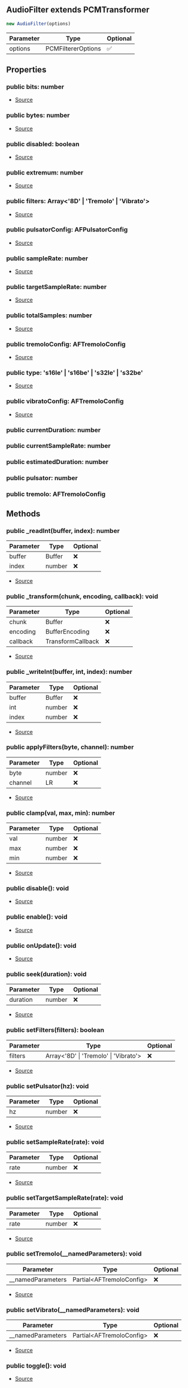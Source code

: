 ## AudioFilter extends PCMTransformer


```typescript
new AudioFilter(options)
```
| Parameter | Type | Optional |
| ----------- | ----------- | ----------- |
| options | PCMFiltererOptions | ✅ |


## Properties
### public bits: number
- [Source](https://github.com/Androz2091/discord-player/blob/074396c/packages/equalizer/src/utils/PCMTransformer.ts#L13)
### public bytes: number
- [Source](https://github.com/Androz2091/discord-player/blob/074396c/packages/equalizer/src/utils/PCMTransformer.ts#L14)
### public disabled: boolean
- [Source](https://github.com/Androz2091/discord-player/blob/074396c/packages/equalizer/src/utils/PCMTransformer.ts#L16)
### public extremum: number
- [Source](https://github.com/Androz2091/discord-player/blob/074396c/packages/equalizer/src/utils/PCMTransformer.ts#L15)
### public filters: Array\<'8D' \| 'Tremolo' \| 'Vibrato'>
- [Source](https://github.com/Androz2091/discord-player/blob/074396c/packages/equalizer/src/audio/AudioFilter.ts#L28)
### public pulsatorConfig: AFPulsatorConfig
- [Source](https://github.com/Androz2091/discord-player/blob/074396c/packages/equalizer/src/audio/AudioFilter.ts#L33)
### public sampleRate: number
- [Source](https://github.com/Androz2091/discord-player/blob/074396c/packages/equalizer/src/utils/PCMTransformer.ts#L17)
### public targetSampleRate: number
- [Source](https://github.com/Androz2091/discord-player/blob/074396c/packages/equalizer/src/audio/AudioFilter.ts#L29)
### public totalSamples: number
- [Source](https://github.com/Androz2091/discord-player/blob/074396c/packages/equalizer/src/audio/AudioFilter.ts#L30)
### public tremoloConfig: AFTremoloConfig
- [Source](https://github.com/Androz2091/discord-player/blob/074396c/packages/equalizer/src/audio/AudioFilter.ts#L39)
### public type: 's16le' \| 's16be' \| 's32le' \| 's32be'
- [Source](https://github.com/Androz2091/discord-player/blob/074396c/packages/equalizer/src/utils/PCMTransformer.ts#L12)
### public vibratoConfig: AFTremoloConfig
- [Source](https://github.com/Androz2091/discord-player/blob/074396c/packages/equalizer/src/audio/AudioFilter.ts#L45)
### public currentDuration: number

### public currentSampleRate: number

### public estimatedDuration: number

### public pulsator: number

### public tremolo: AFTremoloConfig


## Methods
### public _readInt(buffer, index): number
| Parameter | Type | Optional |
| ----------- | ----------- | ----------- |
| buffer | Buffer | ❌ |
| index | number | ❌ |


- [Source](https://github.com/Androz2091/discord-player/blob/074396c/packages/equalizer/src/utils/PCMTransformer.ts#L62)
### public _transform(chunk, encoding, callback): void
| Parameter | Type | Optional |
| ----------- | ----------- | ----------- |
| chunk | Buffer | ❌ |
| encoding | BufferEncoding | ❌ |
| callback | TransformCallback | ❌ |


- [Source](https://github.com/Androz2091/discord-player/blob/074396c/packages/equalizer/src/audio/AudioFilter.ts#L123)
### public _writeInt(buffer, int, index): number
| Parameter | Type | Optional |
| ----------- | ----------- | ----------- |
| buffer | Buffer | ❌ |
| int | number | ❌ |
| index | number | ❌ |


- [Source](https://github.com/Androz2091/discord-player/blob/074396c/packages/equalizer/src/utils/PCMTransformer.ts#L67)
### public applyFilters(byte, channel): number
| Parameter | Type | Optional |
| ----------- | ----------- | ----------- |
| byte | number | ❌ |
| channel | LR | ❌ |


- [Source](https://github.com/Androz2091/discord-player/blob/074396c/packages/equalizer/src/audio/AudioFilter.ts#L162)
### public clamp(val, max, min): number
| Parameter | Type | Optional |
| ----------- | ----------- | ----------- |
| val | number | ❌ |
| max | number | ❌ |
| min | number | ❌ |


- [Source](https://github.com/Androz2091/discord-player/blob/074396c/packages/equalizer/src/utils/PCMTransformer.ts#L72)
### public disable(): void
- [Source](https://github.com/Androz2091/discord-player/blob/074396c/packages/equalizer/src/utils/PCMTransformer.ts#L50)
### public enable(): void
- [Source](https://github.com/Androz2091/discord-player/blob/074396c/packages/equalizer/src/utils/PCMTransformer.ts#L54)
### public onUpdate(): void
- [Source](https://github.com/Androz2091/discord-player/blob/074396c/packages/equalizer/src/utils/PCMTransformer.ts#L18)
### public seek(duration): void
| Parameter | Type | Optional |
| ----------- | ----------- | ----------- |
| duration | number | ❌ |


- [Source](https://github.com/Androz2091/discord-player/blob/074396c/packages/equalizer/src/audio/AudioFilter.ts#L112)
### public setFilters(filters): boolean
| Parameter | Type | Optional |
| ----------- | ----------- | ----------- |
| filters | Array\<'8D' \| 'Tremolo' \| 'Vibrato'> | ❌ |


- [Source](https://github.com/Androz2091/discord-player/blob/074396c/packages/equalizer/src/audio/AudioFilter.ts#L99)
### public setPulsator(hz): void
| Parameter | Type | Optional |
| ----------- | ----------- | ----------- |
| hz | number | ❌ |


- [Source](https://github.com/Androz2091/discord-player/blob/074396c/packages/equalizer/src/audio/AudioFilter.ts#L66)
### public setSampleRate(rate): void
| Parameter | Type | Optional |
| ----------- | ----------- | ----------- |
| rate | number | ❌ |


- [Source](https://github.com/Androz2091/discord-player/blob/074396c/packages/equalizer/src/utils/PCMTransformer.ts#L76)
### public setTargetSampleRate(rate): void
| Parameter | Type | Optional |
| ----------- | ----------- | ----------- |
| rate | number | ❌ |


- [Source](https://github.com/Androz2091/discord-player/blob/074396c/packages/equalizer/src/audio/AudioFilter.ts#L61)
### public setTremolo(__namedParameters): void
| Parameter | Type | Optional |
| ----------- | ----------- | ----------- |
| __namedParameters | Partial\<AFTremoloConfig> | ❌ |


- [Source](https://github.com/Androz2091/discord-player/blob/074396c/packages/equalizer/src/audio/AudioFilter.ts#L79)
### public setVibrato(__namedParameters): void
| Parameter | Type | Optional |
| ----------- | ----------- | ----------- |
| __namedParameters | Partial\<AFTremoloConfig> | ❌ |


- [Source](https://github.com/Androz2091/discord-player/blob/074396c/packages/equalizer/src/audio/AudioFilter.ts#L87)
### public toggle(): void
- [Source](https://github.com/Androz2091/discord-player/blob/074396c/packages/equalizer/src/utils/PCMTransformer.ts#L58)